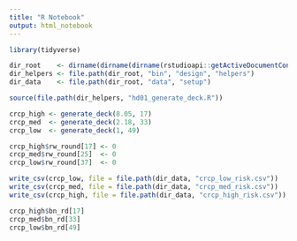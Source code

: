 ```yaml
---
title: "R Notebook"
output: html_notebook
---
```




```r
library(tidyverse)

dir_root    <- dirname(dirname(dirname(rstudioapi::getActiveDocumentContext()$path)))
dir_helpers <- file.path(dir_root, "bin", "design", "helpers")
dir_data    <- file.path(dir_root, "data", "setup")

source(file.path(dir_helpers, "hd01_generate_deck.R"))

```


```r
crcp_high <- generate_deck(8.05, 17)
crcp_med  <- generate_deck(2.18, 33)
crcp_low  <- generate_deck(1, 49)

crcp_high$rw_round[17] <- 0
crcp_med$rw_round[25]  <- 0
crcp_low$rw_round[37]  <- 0

write_csv(crcp_low, file = file.path(dir_data, "crcp_low_risk.csv"))
write_csv(crcp_med, file = file.path(dir_data, "crcp_med_risk.csv"))
write_csv(crcp_high, file = file.path(dir_data, "crcp_high_risk.csv"))

crcp_high$bn_rd[17]
crcp_med$bn_rd[33] 
crcp_low$bn_rd[49] 

```

